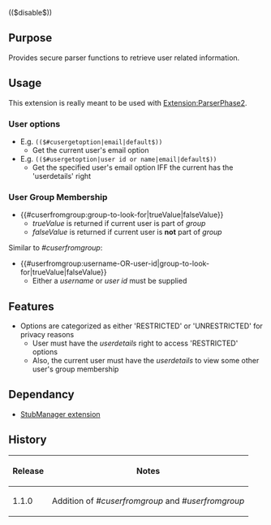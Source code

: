 (($disable$))
{{Extension
|name        = UserTools
|status      = beta
|type        = extended syntax
|author      = [[user:jldupont|Jean-Lou Dupont]]
|image       =
|version     = 1.1.0
|update      =
|mediawiki   = 1.10, 1.11
|download    = [http://mediawiki.googlecode.com/svn/tags/ParserExt/UserTools SVN]
|readme      =
|changelog   = See SVN ($Id: UserTools.doc.wikitext 762 2007-12-14 15:20:18Z jeanlou.dupont $)
|description = 
|parameters  =
|rights      =
|example     =
}}
== Purpose==
Provides secure parser functions to retrieve user related information.

== Usage ==
This extension is really meant to be used with [[Extension:ParserPhase2]].

=== User options ===
* E.g. <code>(($#cusergetoption|email|default$))</code>
** Get the current user's email option
* E.g. <code>(($#usergetoption|user id or name|email|default$))</code>
** Get the specified user's email option IFF the current has the 'userdetails' right

=== User Group Membership ===
* <nowiki>{{#cuserfromgroup:group-to-look-for|trueValue|falseValue}}</nowiki>
** ''trueValue'' is returned if current user is part of ''group''
** ''falseValue'' is returned if current user is '''not''' part of ''group''

Similar to ''#cuserfromgroup'':
* <nowiki>{{#userfromgroup:username-OR-user-id|group-to-look-for|trueValue|falseValue}}</nowiki>
** Either a ''username'' or ''user id'' must be supplied

== Features ==
* Options are categorized as either 'RESTRICTED' or 'UNRESTRICTED' for privacy reasons
** User must have the ''userdetails'' right to access 'RESTRICTED' options
** Also, the current user must have the ''userdetails'' to view some other user's group membership

== Dependancy ==
* [[Extension:StubManager|StubManager extension]]

{{Pear|ParserExt}}

== History ==
{|border=1
! Release !! Notes
|-
| 1.1.0 || Addition of ''#cuserfromgroup'' and ''#userfromgroup''
|}
